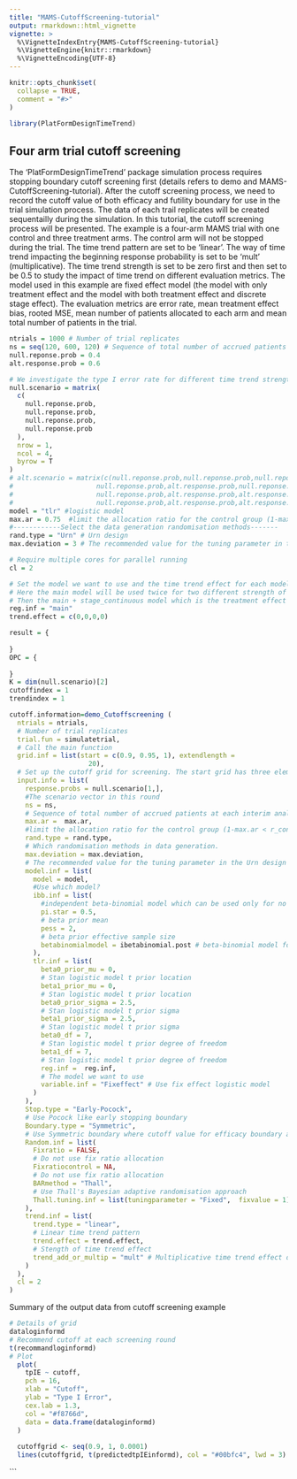 ```yaml
---
title: "MAMS-CutoffScreening-tutorial"
output: rmarkdown::html_vignette
vignette: >
  %\VignetteIndexEntry{MAMS-CutoffScreening-tutorial}
  %\VignetteEngine{knitr::rmarkdown}
  %\VignetteEncoding{UTF-8}
---
```


```r
knitr::opts_chunk$set(
  collapse = TRUE,
  comment = "#>"
)
```

```r
library(PlatFormDesignTimeTrend)
```
## Four arm trial cutoff screening

The 'PlatFormDesignTimeTrend' package simulation process requires stopping boundary cutoff screening first (details refers to demo \code{\link{demo_Cutoffscreening}} and MAMS-CutoffScreening-tutorial). After the cutoff screening process, we need to record the cutoff value of both efficacy and futility boundary for use in the trial simulation process. The data of each trail replicates will be created sequentailly during the simulation. 
In this tutorial, the cutoff screening process will be presented. The example is a four-arm MAMS trial with one control and three treatment arms. The control arm will not be stopped during the trial. The time trend pattern are set to be 'linear'. The way of time trend impacting the beginning response probability is set to be 'mult' (multiplicative). The time trend strength is set to be zero first and then set to be 0.5 to study the impact of time trend on different evaluation metrics. The model used in this example are fixed effect model (the model with only treatment effect and the model with both treatment effect and discrete stage effect). The evaluation metrics are error rate, mean treatment effect bias, rooted MSE, mean number of patients allocated to each arm and mean total number of patients in the trial.

```r

ntrials = 1000 # Number of trial replicates
ns = seq(120, 600, 120) # Sequence of total number of accrued patients at each interim analysis
null.reponse.prob = 0.4
alt.response.prob = 0.6

# We investigate the type I error rate for different time trend strength
null.scenario = matrix(
  c(
    null.reponse.prob,
    null.reponse.prob,
    null.reponse.prob,
    null.reponse.prob
  ),
  nrow = 1,
  ncol = 4,
  byrow = T
)
# alt.scenario = matrix(c(null.reponse.prob,null.reponse.prob,null.reponse.prob,null.reponse.prob,
#                     null.reponse.prob,alt.response.prob,null.reponse.prob,null.reponse.prob,
#                     null.reponse.prob,alt.response.prob,alt.response.prob,null.reponse.prob,
#                     null.reponse.prob,alt.response.prob,alt.response.prob,alt.response.prob), nrow=3, ncol = 4,byrow=T)
model = "tlr" #logistic model
max.ar = 0.75  #limit the allocation ratio for the control group (1-max.ar < r_control < max.ar)
#------------Select the data generation randomisation methods-------
rand.type = "Urn" # Urn design
max.deviation = 3 # The recommended value for the tuning parameter in the Urn design

# Require multiple cores for parallel running
cl = 2

# Set the model we want to use and the time trend effect for each model used.
# Here the main model will be used twice for two different strength of time trend c(0,0,0,0) and c(1,1,1,1) to investigate how time trend affect the evaluation metrics in BAR setting.
# Then the main + stage_continuous model which is the treatment effect + stage effect model will be applied for strength equal c(1,1,1,1) to investigate how the main + stage effect model improve the evaluation metrics.
reg.inf = "main"
trend.effect = c(0,0,0,0)

result = {
  
}
OPC = {
  
}
K = dim(null.scenario)[2]
cutoffindex = 1
trendindex = 1

cutoff.information=demo_Cutoffscreening (
  ntrials = ntrials,
  # Number of trial replicates
  trial.fun = simulatetrial,
  # Call the main function
  grid.inf = list(start = c(0.9, 0.95, 1), extendlength =
                    20),
  # Set up the cutoff grid for screening. The start grid has three elements. The extended grid has fifteen cutoff value under investigation
  input.info = list(
    response.probs = null.scenario[1,],
    #The scenario vector in this round
    ns = ns,
    # Sequence of total number of accrued patients at each interim analysis
    max.ar =  max.ar,
    #limit the allocation ratio for the control group (1-max.ar < r_control < max.ar)
    rand.type = rand.type,
    # Which randomisation methods in data generation.
    max.deviation = max.deviation,
    # The recommended value for the tuning parameter in the Urn design
    model.inf = list(
      model = model,
      #Use which model?
      ibb.inf = list(
        #independent beta-binomial model which can be used only for no time trend simulation
        pi.star = 0.5,
        # beta prior mean
        pess = 2,
        # beta prior effective sample size
        betabinomialmodel = ibetabinomial.post # beta-binomial model for posterior estimation
      ),
      tlr.inf = list(
        beta0_prior_mu = 0,
        # Stan logistic model t prior location
        beta1_prior_mu = 0,
        # Stan logistic model t prior location
        beta0_prior_sigma = 2.5,
        # Stan logistic model t prior sigma
        beta1_prior_sigma = 2.5,
        # Stan logistic model t prior sigma
        beta0_df = 7,
        # Stan logistic model t prior degree of freedom
        beta1_df = 7,
        # Stan logistic model t prior degree of freedom
        reg.inf =  reg.inf,
        # The model we want to use
        variable.inf = "Fixeffect" # Use fix effect logistic model
      )
    ),
    Stop.type = "Early-Pocock",
    # Use Pocock like early stopping boundary
    Boundary.type = "Symmetric",
    # Use Symmetric boundary where cutoff value for efficacy boundary and futility boundary sum up to 1
    Random.inf = list(
      Fixratio = FALSE,
      # Do not use fix ratio allocation
      Fixratiocontrol = NA,
      # Do not use fix ratio allocation
      BARmethod = "Thall",
      # Use Thall's Bayesian adaptive randomisation approach
      Thall.tuning.inf = list(tuningparameter = "Fixed",  fixvalue = 1) # Specified the tunning parameter value for fixed tuning parameter
    ),
    trend.inf = list(
      trend.type = "linear",
      # Linear time trend pattern
      trend.effect = trend.effect,
      # Stength of time trend effect
      trend_add_or_multip = "mult" # Multiplicative time trend effect on response probability
    )
  ),
  cl = 2
)

```

Summary of the output data from cutoff screening example

```r
# Details of grid
dataloginformd
# Recommend cutoff at each screening round
t(recommandloginformd)
# Plot
  plot(
    tpIE ~ cutoff,
    pch = 16,
    xlab = "Cutoff",
    ylab = "Type I Error",
    cex.lab = 1.3,
    col = "#f8766d",
    data = data.frame(dataloginformd)
  )
  
  cutoffgrid <- seq(0.9, 1, 0.0001)
  lines(cutoffgrid, t(predictedtpIEinformd), col = "#00bfc4", lwd = 3)
```
```
